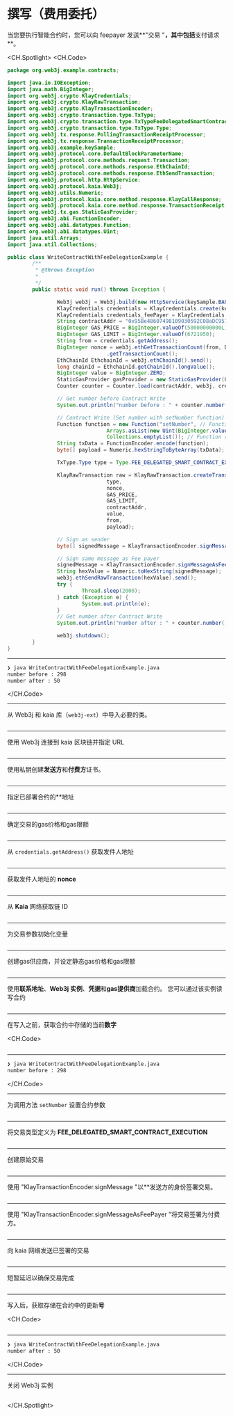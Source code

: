 # 撰写（费用委托）

当您要执行智能合约时，您可以向 feepayer 发送**"交易 "**，其中包括**支付请求**。

<CH.Spotlight>
<CH.Code>

```java WriteContractWithFeeDelegationExample.java
package org.web3j.example.contracts;

import java.io.IOException;
import java.math.BigInteger;
import org.web3j.crypto.KlayCredentials;
import org.web3j.crypto.KlayRawTransaction;
import org.web3j.crypto.KlayTransactionEncoder;
import org.web3j.crypto.transaction.type.TxType;
import org.web3j.crypto.transaction.type.TxTypeFeeDelegatedSmartContractExecution;
import org.web3j.crypto.transaction.type.TxType.Type;
import org.web3j.tx.response.PollingTransactionReceiptProcessor;
import org.web3j.tx.response.TransactionReceiptProcessor;
import org.web3j.example.keySample;
import org.web3j.protocol.core.DefaultBlockParameterName;
import org.web3j.protocol.core.methods.request.Transaction;
import org.web3j.protocol.core.methods.response.EthChainId;
import org.web3j.protocol.core.methods.response.EthSendTransaction;
import org.web3j.protocol.http.HttpService;
import org.web3j.protocol.kaia.Web3j;
import org.web3j.utils.Numeric;
import org.web3j.protocol.kaia.core.method.response.KlayCallResponse;
import org.web3j.protocol.kaia.core.method.response.TransactionReceipt;
import org.web3j.tx.gas.StaticGasProvider;
import org.web3j.abi.FunctionEncoder;
import org.web3j.abi.datatypes.Function;
import org.web3j.abi.datatypes.Uint;
import java.util.Arrays;
import java.util.Collections;

public class WriteContractWithFeeDelegationExample {
        /**
         * @throws Exception
         *
         */
        public static void run() throws Exception {

                Web3j web3j = Web3j.build(new HttpService(keySample.BAOBAB_URL));
                KlayCredentials credentials = KlayCredentials.create(keySample.LEGACY_KEY_privkey);
                KlayCredentials credentials_feePayer = KlayCredentials.create(keySample.LEGACY_KEY_FEEPAYER_privkey);
                String contractAddr = "0x95Be48607498109030592C08aDC9577c7C2dD505";
                BigInteger GAS_PRICE = BigInteger.valueOf(50000000000L);
                BigInteger GAS_LIMIT = BigInteger.valueOf(6721950);
                String from = credentials.getAddress();
                BigInteger nonce = web3j.ethGetTransactionCount(from, DefaultBlockParameterName.LATEST).send()
                                .getTransactionCount();
                EthChainId EthchainId = web3j.ethChainId().send();
                long chainId = EthchainId.getChainId().longValue();
                BigInteger value = BigInteger.ZERO;
                StaticGasProvider gasProvider = new StaticGasProvider(GAS_PRICE, GAS_LIMIT);
                Counter counter = Counter.load(contractAddr, web3j, credentials.convertToCredentials(), gasProvider);

                // Get number before Contract Write
                System.out.println("number before : " + counter.number().send());

                // Contract Write (Set number with setNumber function)
                Function function = new Function("setNumber", // Function name
                                Arrays.asList(new Uint(BigInteger.valueOf(50))), // Function input parameters
                                Collections.emptyList()); // Function returned parameters
                String txData = FunctionEncoder.encode(function);
                byte[] payload = Numeric.hexStringToByteArray(txData);

                TxType.Type type = Type.FEE_DELEGATED_SMART_CONTRACT_EXECUTION;

                KlayRawTransaction raw = KlayRawTransaction.createTransaction(
                                type,
                                nonce,
                                GAS_PRICE,
                                GAS_LIMIT,
                                contractAddr,
                                value,
                                from,
                                payload);

                // Sign as sender
                byte[] signedMessage = KlayTransactionEncoder.signMessage(raw, chainId, credentials);

                // Sign same message as Fee payer
                signedMessage = KlayTransactionEncoder.signMessageAsFeePayer(raw, chainId, credentials_feePayer);
                String hexValue = Numeric.toHexString(signedMessage);
                web3j.ethSendRawTransaction(hexValue).send();
                try {
                        Thread.sleep(2000);
                } catch (Exception e) {
                        System.out.println(e);
                }
                // Get number after Contract Write
                System.out.println("number after : " + counter.number().send());

                web3j.shutdown();
        }
}
```

---

```zsh output
❯ java WriteContractWithFeeDelegationExample.java
number before : 298
number after : 50
```

</CH.Code>

---

从 Web3j 和 kaia 库（`web3j-ext`）中导入必要的类。

```java WriteContractWithFeeDelegationExample.java focus=1:28

```

---

使用 Web3j 连接到 kaia 区块链并指定 URL

```java WriteContractWithFeeDelegationExample.java focus=37

```

---

使用私钥创建**发送方**和**付费方**证书。

```java WriteContractWithFeeDelegationExample.java focus=38:39

```

---

指定已部署合约的\*\*地址

```java WriteContractWithFeeDelegationExample.java focus=38

```

---

确定交易的gas价格和gas限额

```java WriteContractWithFeeDelegationExample.java focus=41:42

```

---

从 `credentials.getAddress()` 获取发件人地址

```java WriteContractWithFeeDelegationExample.java focus=43

```

---

获取发件人地址的 **nonce**

```java WriteContractWithFeeDelegationExample.java focus=44:45

```

---

从 **Kaia** 网络获取链 ID

```java WriteContractWithFeeDelegationExample.java focus=46:47

```

---

为交易参数初始化变量

```java WriteContractWithFeeDelegationExample.java focus=48

```

---

创建gas供应商，并设定静态gas价格和gas限额

```java WriteContractWithFeeDelegationExample.java focus=49

```

---

使用**联系地址**、**Web3j 实例**、**凭据**和**gas提供商**加载合约。 您可以通过该实例读写合约

```java WriteContractWithFeeDelegationExample.java focus=50

```

---

在写入之前，获取合约中存储的当前**数字**

<CH.Code>
```java WriteContractWithFeeDelegationExample.java focus=52:53

````


---

```zsh output
❯ java WriteContractWithFeeDelegationExample.java
number before : 298
````

</CH.Code>

---

为调用方法 `setNumber` 设置合约参数

```java WriteContractWithFeeDelegationExample.java focus=55:60

```

---

将交易类型定义为 **FEE_DELEGATED_SMART_CONTRACT_EXECUTION**

```java WriteContractWithFeeDelegationExample.java focus=62

```

---

创建原始交易

```java WriteContractWithFeeDelegationExample.java focus=64:72

```

---

使用 "KlayTransactionEncoder.signMessage "以\*\*发送方的身份签署交易。

```java WriteContractWithFeeDelegationExample.java focus=74:75

```

---

使用 "KlayTransactionEncoder.signMessageAsFeePayer "将交易签署为付费方。

```java WriteContractWithFeeDelegationExample.java focus=77:78

```

---

向 kaia 网络发送已签署的交易

```java WriteContractWithFeeDelegationExample.java focus=80

```

---

短暂延迟以确保交易完成

```java WriteContractWithFeeDelegationExample.java focus=81:85

```

---

写入后，获取存储在合约中的更新**号**

<CH.Code>
```java WriteContractWithFeeDelegationExample.java focus=86:87

````


---

```zsh output
❯ java WriteContractWithFeeDelegationExample.java
number after : 50
````

</CH.Code>

---

关闭 Web3j 实例

```java WriteContractWithFeeDelegationExample.java focus=89

```

</CH.Spotlight>
